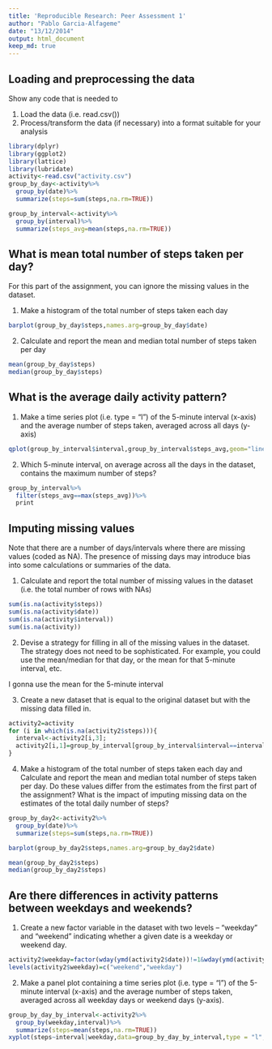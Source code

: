 ```yaml
---
title: 'Reproducible Research: Peer Assessment 1'
author: "Pablo Garcia-Alfageme"
date: "13/12/2014"
output: html_document
keep_md: true
---
```


## Loading and preprocessing the data
Show any code that is needed to

1. Load the data (i.e. read.csv())
2. Process/transform the data (if necessary) into a format suitable for your analysis

```r
library(dplyr)
library(ggplot2)
library(lattice)
library(lubridate)
activity<-read.csv("activity.csv")
group_by_day<-activity%>%
  group_by(date)%>%
  summarize(steps=sum(steps,na.rm=TRUE))

group_by_interval<-activity%>%
  group_by(interval)%>%
  summarize(steps_avg=mean(steps,na.rm=TRUE))
```

## What is mean total number of steps taken per day?
For this part of the assignment, you can ignore the missing values in the dataset.

1. Make a histogram of the total number of steps taken each day
```r
barplot(group_by_day$steps,names.arg=group_by_day$date)
```

2. Calculate and report the mean and median total number of steps taken per day
```r
mean(group_by_day$steps)
median(group_by_day$steps)
```


## What is the average daily activity pattern?
1. Make a time series plot (i.e. type = "l") of the 5-minute interval (x-axis) and the average number of steps taken, averaged across all days (y-axis)
```r
qplot(group_by_interval$interval,group_by_interval$steps_avg,geom="line")
```

2. Which 5-minute interval, on average across all the days in the dataset, contains the maximum number of steps?

```r
group_by_interval%>%
  filter(steps_avg==max(steps_avg))%>%
  print
```


## Imputing missing values
Note that there are a number of days/intervals where there are missing values (coded as NA). The presence of missing days may introduce bias into some calculations or summaries of the data.

1. Calculate and report the total number of missing values in the dataset (i.e. the total number of rows with NAs)
```r
sum(is.na(activity$steps))
sum(is.na(activity$date))
sum(is.na(activity$interval))
sum(is.na(activity))
```

2. Devise a strategy for filling in all of the missing values in the dataset. The strategy does not need to be sophisticated. For example, you could use the mean/median for that day, or the mean for that 5-minute interval, etc.

I gonna use the mean for the 5-minute interval

3. Create a new dataset that is equal to the original dataset but with the missing data filled in.
```r
activity2=activity
for (i in which(is.na(activity2$steps))){
  interval<-activity2[i,3];
  activity2[i,1]=group_by_interval[group_by_interval$interval==interval,2]
}
```
4. Make a histogram of the total number of steps taken each day and Calculate and report the mean and median total number of steps taken per day. Do these values differ from the estimates from the first part of the assignment? What is the impact of imputing missing data on the estimates of the total daily number of steps?

```r
group_by_day2<-activity2%>%
  group_by(date)%>%
  summarize(steps=sum(steps,na.rm=TRUE))

barplot(group_by_day2$steps,names.arg=group_by_day2$date)

mean(group_by_day2$steps)
median(group_by_day2$steps)
```

## Are there differences in activity patterns between weekdays and weekends?

1. Create a new factor variable in the dataset with two levels – “weekday” and “weekend” indicating whether a given date is a weekday or weekend day.
```r
activity2$weekday=factor(wday(ymd(activity2$date))!=1&wday(ymd(activity2$date))!=6)
levels(activity2$weekday)=c("weekend","weekday")
```
2. Make a panel plot containing a time series plot (i.e. type = "l") of the 5-minute interval (x-axis) and the average number of steps taken, averaged across all weekday days or weekend days (y-axis).
```r
group_by_day_by_interval<-activity2%>%
  group_by(weekday,interval)%>%
  summarize(steps=mean(steps,na.rm=TRUE))
xyplot(steps~interval|weekday,data=group_by_day_by_interval,type = "l",layout=c(1,2))
```
